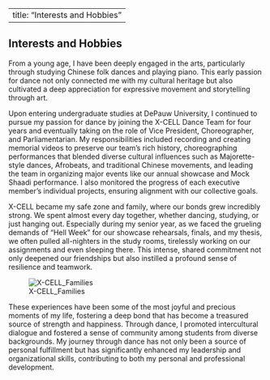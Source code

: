 <head>
  <link rel="stylesheet" type="text/css" href="/custom.css">
</head>


---
title: "Interests and Hobbies"
---

## Interests and Hobbies

From a young age, I have been deeply engaged in the arts, particularly through studying Chinese folk dances and playing piano. This early passion for dance not only connected me with my cultural heritage but also cultivated a deep appreciation for expressive movement and storytelling through art.

Upon entering undergraduate studies at DePauw University, I continued to pursue my passion for dance by joining the X-CELL Dance Team for four years and eventually taking on the role of Vice President, Choreographer, and Parliamentarian. My responsibilities included recording and creating memorial videos to preserve our team's rich history, choreographing performances that blended diverse cultural influences such as Majorette-style dances, Afrobeats, and traditional Chinese movements, and leading the team in organizing major events like our annual showcase and Mock Shaadi performance. I also monitored the progress of each executive member’s individual projects, ensuring alignment with our collective goals.

X-CELL became my safe zone and family, where our bonds grew incredibly strong. We spent almost every day together, whether dancing, studying, or just hanging out. Especially during my senior year, as we faced the grueling demands of "Hell Week" for our showcase rehearsals, finals, and my thesis, we often pulled all-nighters in the study rooms, tirelessly working on our assignments and even sleeping there. This intense, shared commitment not only deepened our friendships but also instilled a profound sense of resilience and teamwork.

![X-CELL_Families](Images/X-CELL.jpg "X-CELL.jpg")

These experiences have been some of the most joyful and precious moments of my life, fostering a deep bond that has become a treasured source of strength and happiness. Through dance, I promoted intercultural dialogue and fostered a sense of community among students from diverse backgrounds. My journey through dance has not only been a source of personal fulfillment but has significantly enhanced my leadership and organizational skills, contributing to both my personal and professional development.
